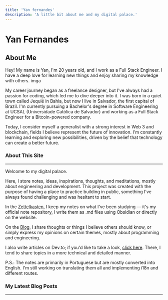 ```yaml
---
title: 'Yan fernandes'
description: 'A little bit about me and my digital palace.'
---
```



# Yan Fernandes

## About Me

Hey! My name is Yan, I'm 20 years old, and I work as a Full Stack Engineer. I have a deep love for learning new things
and enjoy sharing my knowledge with others. imga

My career journey began as a freelance designer, but I've always had a passion for coding, which led me to dive deeper
into it. I was born in a quiet town called Jequié in Bahia, but now I live in Salvador, the first capital of Brazil. I'm
currently pursuing a Bachelor's degree in Software Engineering at UCSAL (Universidade Católica de Salvador) and working
as a Full Stack Engineer for a Bitcoin-powered company.

Today, I consider myself a generalist with a strong interest in Web 3 and blockchain, fields I believe represent the
future of innovation. I'm constantly learning and exploring new possibilities, driven by the belief that technology can
create a better future.

### About This Site

---

Welcome to my digital palace.

Here, I store notes, ideas, inspirations, thoughts, and meditations, mostly about engineering and development. This
project was created with the purpose of having a place to practice building in public, something I've always found
challenging and was hesitant to start.

In the [Zettelkasten](https://yanfer.vercel.app/zettelkasten), I keep my notes on what I’ve been studying — it's my
official note repository, I write them as .md files using Obsidian or directly on the website.

On the [Blog](https://yanfer.vercel.app/blog), I share thoughts or things I believe others should know, or simply
express my opinions on certain themes, mostly about programming and engineering.

I also write articles on Dev.to; if you'd like to take a look, [click here](https://yanfer.vercel.app/articles). There,
I tend to share topics in a more technical and detailed manner.

P.S.: The notes are primarily in Portuguese but are mostly converted into English. I'm still working on translating them
all and implementing i18n and different routes.

### My Latest Blog Posts

---

<SplitBlogIndex />
